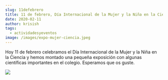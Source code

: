 ```yaml
---
slug: 11defebrero
title: 11 de febrero, Día Internacional de la Mujer y la Niña en la Ciencia
date: 2020-02-11
author: krisish
tags:
  - actividadesyeventos
image: /images/expo-mujer-ciencia.jpeg
---
```

Hoy 11 de febrero celebramos el Día Internacional de la Mujer y la Niña en la Ciencia y hemos montado una pequeña exposición con algunas científicas importantes en el colegio. Esperamos que os guste.



![](/images/expo-mujer-ciencia.jpeg)